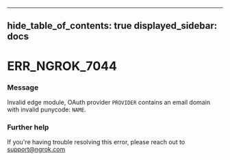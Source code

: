

---
hide_table_of_contents: true
displayed_sidebar: docs
---


# ERR_NGROK_7044

### Message
Invalid edge module, OAuth provider `PROVIDER` contains an email domain with invalid punycode: `NAME`.

<ErrorDetails error="err_ngrok_7044" />



### Further help
If you're having trouble resolving this error, please reach out to [support@ngrok.com](mailto:support@ngrok.com?subject=Help%20with%20ERR_NGROK_7044)

